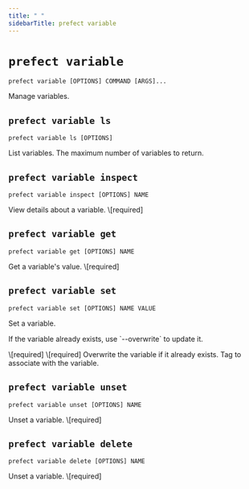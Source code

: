 ```yaml
---
title: " "
sidebarTitle: prefect variable
---
```


# `prefect variable`



```command
prefect variable [OPTIONS] COMMAND [ARGS]...
```



<Info>
Manage variables.
</Info>








## `prefect variable ls`



```command
prefect variable ls [OPTIONS]
```



<Info>
List variables.
</Info>






<AccordionGroup>




<Accordion title="Options" defaultOpen>

<ResponseField name="--limit">
    The maximum number of variables to return.
</ResponseField>

</Accordion>

</AccordionGroup>



## `prefect variable inspect`



```command
prefect variable inspect [OPTIONS] NAME
```



<Info>
View details about a variable.
</Info>






<AccordionGroup>


<Accordion title="Arguments" defaultOpen>
<ResponseField name="NAME" type="string" required>
    \[required]
</ResponseField>
</Accordion>



</AccordionGroup>



## `prefect variable get`



```command
prefect variable get [OPTIONS] NAME
```



<Info>
Get a variable's value.
</Info>






<AccordionGroup>


<Accordion title="Arguments" defaultOpen>
<ResponseField name="NAME" type="string" required>
    \[required]
</ResponseField>
</Accordion>



</AccordionGroup>



## `prefect variable set`



```command
prefect variable set [OPTIONS] NAME VALUE
```



<Info>
Set a variable.

If the variable already exists, use \`--overwrite\` to update it.
</Info>






<AccordionGroup>


<Accordion title="Arguments" defaultOpen>
<ResponseField name="NAME" type="string" required>
    \[required]
</ResponseField>
<ResponseField name="VALUE" type="string" required>
    \[required]
</ResponseField>
</Accordion>



<Accordion title="Options" defaultOpen>

<ResponseField name="--overwrite">
    Overwrite the variable if it already exists.
</ResponseField>

<ResponseField name="--tag">
    Tag to associate with the variable.
</ResponseField>

</Accordion>

</AccordionGroup>



## `prefect variable unset`



```command
prefect variable unset [OPTIONS] NAME
```



<Info>
Unset a variable.
</Info>






<AccordionGroup>


<Accordion title="Arguments" defaultOpen>
<ResponseField name="NAME" type="string" required>
    \[required]
</ResponseField>
</Accordion>



</AccordionGroup>



## `prefect variable delete`



```command
prefect variable delete [OPTIONS] NAME
```



<Info>
Unset a variable.
</Info>






<AccordionGroup>


<Accordion title="Arguments" defaultOpen>
<ResponseField name="NAME" type="string" required>
    \[required]
</ResponseField>
</Accordion>



</AccordionGroup>
